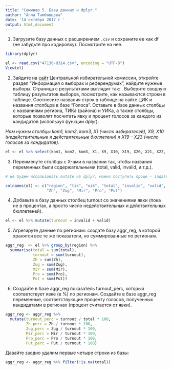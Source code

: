 ```yaml
---
title: "Семинар 5. Базы данных и dplyr."
author: "Алла Тамбовцева"
date: '14 октября 2017 г '
output: html_document
---
```


1.  Загрузите базу данных с расширением `.csv` и сохраните ее как df (не забудьте про кодировку). Посмотрите на нее.

```r
library(dplyr)

el <- read.csv("47130-8314.csv", encoding = "UTF-8")
View(el)
```

2.  Зайдите на [сайт](http://www.cikrf.ru/) Центральной избирательной комиссии, откройте раздел "Информация о выборах и референдумах", найдите нужные выборы. Страница с результатами выглядит так: . Выберите сводную таблицу результатов выборов, посмотрите, как называются строки в таблице. Соотнесите названия строк в таблице на сайте ЦИК и названия столбцов в базе "Голоса". Оставьте в базе данных столбцы с названиями региона, ТИКа (района) и УИКа, а также столбцы, которые позволят посчитать явку и процент голосов за каждого из кандидатов (используя функции dplyr). 

*Нам нужны столбцы kom1, kom2, kom3, X1 (число избирателей), X9, X10 (недействительные и действительные бюллетени) и X19 -- X23 (число голосов за кандидатов)*.

```r
el <- el %>% select(kom1, kom2, kom3, X1, X9, X10, X19, X20, X21, X22, X23)
```

3. Переименуте столбцы с X-ами в названии так, чтобы названия переменных были содержательными (total, valid, invalid, и.т.д.).

```r
# не будем использовать mutate из dplyr, можно поступить проще - задать вектор названий столбцов, как в матрицах

colnames(el) <- c("region", "tik", "uik", "total", "invalid", "valid",
                  "Zh", "Zug", "Mir", "Pro", "Put")
```

4. Добавьте в базу данных столбец turnout со значениями явки (пока не в процентах, а просто число недействительных и действительных бюллетеней).

```r
el <- el %>% mutate(turnout = invalid + valid)
```

5. Агрегируте данные по регионам: создате базу aggr_reg, в которой хранятся все те же показатели, но суммированные по регионам.

```r
aggr_reg  <- el %>% group_by(region) %>%
  summarise(total = sum(total),
            turnout = sum(turnout),
            Zh = sum(Zh),
            Zug = sum(Zug),
            Mir = sum(Mir),
            Pro = sum(Pro),
            Put = sum(Put))
```

6. Создайте в базе aggr_reg показатель turnout_perc, который соответствует явке (в %) по регионам. Создайте в базе aggr_reg переменные, соответствующие проценту голосов, полученных кандидатами в регионах (процент считается от явки).

```r
aggr_reg <- aggr_reg %>% 
  mutate(turnout_perc = turnout / total * 100, 
         Zh_perc = Zh / turnout * 100,
         Zug_perc = Zug / turnout * 100,
         Mir_perc = Mir / turnout * 100,
         Pro_perc = Pro / turnout * 100,
         Put_perc = Put / turnout * 100)
```

Давайте заодно удалим первые четыре строки из базы:

```r
aggr_reg <- aggr_reg %>% filter(!is.na(total))
```



